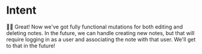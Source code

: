 # Intent

<EpicVideo url="https://www.epicweb.dev/workshops/full-stack-foundations/mutations/handling-multiple-actions-in-a-single-action-function/solution" />

👨‍💼 Great! Now we've got fully functional mutations for both editing and deleting
notes. In the future, we can handle creating new notes, but that will require
logging in as a user and associating the note with that user. We'll get to that
in the future!
